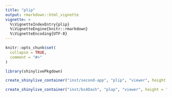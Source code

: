 ```yaml
---
title: "plip"
output: rmarkdown::html_vignette
vignette: >
  %\VignetteIndexEntry{plip}
  %\VignetteEngine{knitr::rmarkdown}
  %\VignetteEncoding{UTF-8}
---
```


```r
knitr::opts_chunk$set(
  collapse = TRUE,
  comment = "#>"
)
```

```r
library(shinylivePkgdown)
```

```r
create_shinylive_container("inst/second-app", "plip", "viewer", height = "800px")
```

```r
create_shinylive_container("inst/bs4Dash", "plap", "viewer", height = "800px")
```
